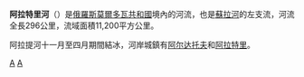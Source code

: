 '''阿拉特里河'''（{{lang-ru|'''Алатырь'''}}）是[[俄羅斯|俄羅斯]][[莫爾多瓦共和國|莫爾多瓦共和國]]境內的河流，也是[[蘇拉河|蘇拉河]]的左支流，河流全長296公里，流域面積11,200平方公里。

阿拉提河十一月至四月期間結冰，河岸城鎮有[[阿尔达托夫_(莫尔多维亚共和国)|阿尔达托夫]]和[[阿拉特里_(俄罗斯)|阿拉特里]]。

{{Russia-geo-stub}}

{{DEFAULTSORT:Alatyr}}
[[Category:莫尔多维亚共和国河流|A]]
[[Category:苏拉河|A]]